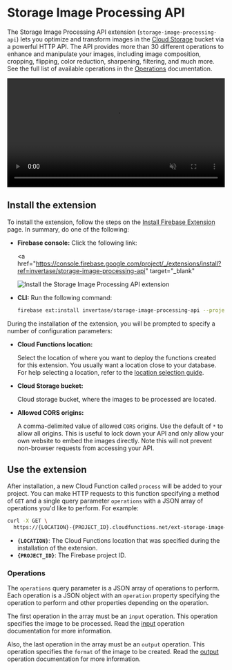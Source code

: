 # Storage Image Processing API

The Storage Image Processing API extension (`storage-image-processing-api`) lets you optimize and transform images in the [Cloud Storage](https://firebase.google.com/docs/storage) bucket via a powerful HTTP API. The API provides more than 30 different operations to enhance and manipulate your images, including image composition, cropping, flipping, color reduction, sharpening, filtering, and much more. See the full list of available operations in the [Operations](/operations) documentation.

<video width="100%" controls muted autoPlay loop>
  <source
    src="https://user-images.githubusercontent.com/35961879/175304684-9bb464b6-996e-4923-b65b-cb1afd9519b4.mp4"
    type="video/mp4"
  />
  Your browser does not support the video tag.
</video>

## Install the extension

To install the extension, follow the steps on the [Install Firebase Extension](https://firebase.google.com/docs/extensions/install-extensions) page. In summary, do one of the following:

- **Firebase console:** Click the following link:

  <a
    href="https://console.firebase.google.com/project/_/extensions/install?ref=invertase/storage-image-processing-api"
    target="_blank"
  >
    <img
      src="https://github.com/FirebaseExtended/experimental-extensions/raw/next/install-extension.png?raw=true"
      alt="Install the Storage Image Processing API extension"
    />
  </a>

- **CLI:** Run the following command:

  ```bash
  firebase ext:install invertase/storage-image-processing-api --project=projectId-or-alias
  ```

During the installation of the extension, you will be prompted to specify a number of configuration parameters:

- **Cloud Functions location:**

  Select the location of where you want to deploy the functions created for this extension. You usually want a location close to your database. For help selecting a location, refer to the [location selection guide](https://firebase.google.com/docs/functions/locations).

- **Cloud Storage bucket:**

  Cloud storage bucket, where the images to be processed are located.

- **Allowed CORS origins:**

  A comma-delimited value of allowed `CORS` origins. Use the default of `*` to allow all origins. This is useful to lock down your API and only allow your own website to embed the images directly. Note this will not prevent non-browser requests from accessing your API.

## Use the extension

After installation, a new Cloud Function called `process` will be added to your project. You can make HTTP requests to this function specifying a method of `GET` and a single query parameter `operations` with a JSON array of operations you'd like to perform. For example:

```bash
curl -X GET \
  https://{LOCATION}-{PROJECT_ID}.cloudfunctions.net/ext-storage-image-processing-api-handler/process?operations=...
```

- **`{LOCATION}`**: The Cloud Functions location that was specified during the installation of the extension.
- **`{PROJECT_ID}`**: The Firebase project ID.

### Operations

The `operations` query parameter is a JSON array of operations to perform. Each operation is a JSON object with an `operation` property specifying the operation to perform and other properties depending on the operation.

The first operation in the array must be an `input` operation. This operation specifies the image to be processed. Read the [input](/input) operation documentation for more information.

Also, the last operation in the array must be an `output` operation. This operation specifies the `format` of the image to be created. Read the [output](/output) operation documentation for more information.
